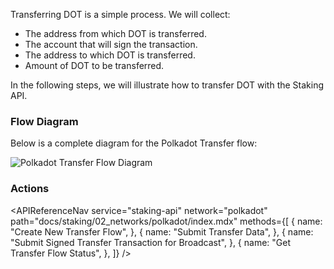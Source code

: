 
Transferring DOT is a simple process. We will collect:

- The address from which DOT is transferred.
- The account that will sign the transaction.
- The address to which DOT is transferred.
- Amount of DOT to be transferred.

In the following steps, we will illustrate how to transfer DOT with the Staking API.

### Flow Diagram

Below is a complete diagram for the Polkadot Transfer flow:

<img src={img1} alt="Polkadot Transfer Flow Diagram" className="inline-image" />

### Actions

<APIReferenceNav
  service="staking-api"
  network="polkadot"
  path="docs/staking/02_networks/polkadot/index.mdx"
  methods={[
    {
      name: "Create New Transfer Flow",
    },
    {
      name: "Submit Transfer Data",
    },
    {
      name: "Submit Signed Transfer Transaction for Broadcast",
    },
    {
      name: "Get Transfer Flow Status",
    },
  ]}
/>
